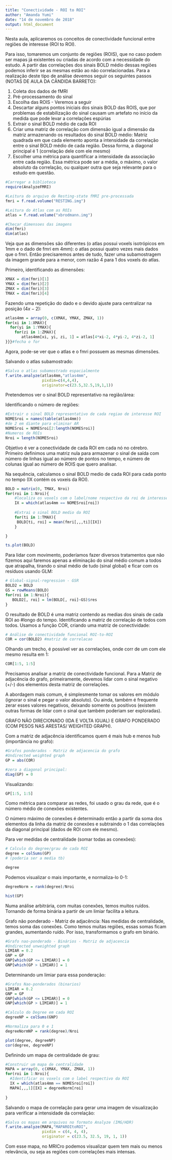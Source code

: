 ```yaml
---
title: "Conectividade - ROI to ROI"
author: "Amanda Yumi"
date: "14 de novembro de 2018"
output: html_document
---
```


Nesta aula, aplicaremos os conceitos de conectividade funcional entre regiões de interesse (ROI to ROI).

Para isso, tomaremos um conjunto de regiões (ROIS), que no caso podem ser mapas já existentes ou criadas de acordo com a necessidade do estudo. A partir das correlações dos sinais BOLD médio dessas regiões podemos inferir se as mesmas estão ao não correlacionadas. Para a realização deste tipo de análise devemos seguir os seguintes passos (NOTAS DE AULA DA CÂNDIDA BARRETO):

1. Coleta dos dados de fMRI
2. Pré-processamento do sinal
3.  Escolha das ROIS - Veremos a seguir
4. Descartar alguns pontos iniciais dos sinais BOLD das ROIS, que por problemas de estabilização do sinal causam um artefato no início da medida que pode levar a correlações espúrias 
5. Extrair o sinal BOLD médio de cada ROI
6. Criar uma matriz de correlação com dimensão igual a dimensão da matriz armazenando os resultados do sinal BOLD médio: Matriz quadrada em que cada elemento aponta a intensidade da correlação entre o sinal BOLD médio de cada região. Dessa forma, a diagonal principal é 1 (correlação dele com ele mesmo)
7. Escolher uma métrica para quantificar a intensidade da associação entre cada região. Essa métrica pode ser a média, o máximo, o valor absoluto da correlação, ou qualquer outra que seja relevante para o estudo em questão.



```r
#Carregar a biblioteca
require(AnalyzeFMRI)

#Leitura do arquivo de Resting-state fMRI pre-processada
fmri = f.read.volume("RESTING.img")

#Leitura do Atlas com as ROIs
atlas = f.read.volume("xbrodmann.img")

#Checar dimensoes das imagens
dim(fmri)
dim(atlas)
```

Veja que as dimensões são diferentes (o atlas possui voxels isotrópicos em 1mm e o dado de fmri em 4mm): o atlas possui quatro vezes mais dados que o fmri.
Então precisaremos antes de tudo, fazer uma subamostragem da imagem grande para a menor, com razão 4 para 1 dos voxels do atlas.

Primeiro, identificando as dimensões:

```r
XMAX = dim(fmri)[1]
YMAX = dim(fmri)[2]
ZMAX = dim(fmri)[3]
TMAX = dim(fmri)[4]

```

Fazendo uma repetição do dado e o devido ajuste para centralizar na posição $(4x-2)$:

```r
atlas4mm = array(0, c(XMAX, YMAX, ZMAX, 1))
for(xi in 1:XMAX){
  for(yi in 1:YMAX){
    for(zi in 1:ZMAX){
       atlas4mm[xi, yi, zi, 1] = atlas[4*xi-2, 4*yi-2, 4*zi-2, 1]        
}}}#fecha o for

```

Agora, pode-se ver que o atlas e o fmri possuem as mesmas dimensões.

Salvando o atlas subamostrado:

```r
#Salva o atlas subamostrado espacialmente
f.write.analyze(atlas4mm,"atlas4mm",
                pixdim=c(4,4,4),
                originator=c(23.5,32.5,19,1,1))
```


Pretendemos ver o sinal BOLD representativo na região/área:

Identificando o número de regiões:
```r
#Extrair o sinal BOLD representativo de cada regiao de interesse ROI
NOMESroi = names(table(atlas4mm))
#de 2 em diante para eliminar AR
NOMESroi = NOMESroi[2:length(NOMESroi)] 
#Numeros de ROIs
Nroi = length(NOMESroi)
```

Objetivo é ver a conectividade de cada ROI em cada nó no cérebro.
Primeiro definimos uma matriz nula para armazenar o sinal de saída com número de linhas igual ao número de pontos no tempo, e número de colunas igual ao número de ROIS que quero analisar.

Na sequência, calculamos o sinal BOLD medio de cada ROI para cada ponto no tempo (IX contém os voxeis da ROI).

```r
BOLD = matrix(0, TMAX, Nroi)
for(roi in 1:Nroi){
    #localiza os voxels com o label/nome respectivo da roi de interesse
    IX = which(atlas4mm == NOMESroi[roi])
    
    #Extrai o sinal BOLD medio da ROI
    for(ti in 1:TMAX){
     BOLD[ti, roi] = mean(fmri[,,,ti][IX])
    }

}

ts.plot(BOLD)
```

Para lidar com movimento, poderíamos fazer diversos tratamentos que não fizemos aqui faremos apenas a eliminação do sinal médio comum a todos que atrapalha, tirando o sinal médio de tudo (sinal global) e ficar com os resíduos usando GLM:

```r
# Global-signal-regression - GSR
BOLD2 = BOLD
GS = rowMeans(BOLD)
for(roi in 1:Nroi){
   BOLD2[, roi] = lm(BOLD[, roi]~GS)$res 
}
```

O resultado de BOLD é uma matriz contendo as medias dos sinais de cada ROI ao #longo do tempo.
Identificando a matriz de correlação de todos com todos. Usamos a função COR, criando uma matriz de conectividade:


```r
# Análise de conectividade funcional ROI-to-ROI
COR = cor(BOLD2) #matriz de correlacao
```

Olhando um trecho, é possível ver as correlações,
onde corr de um com ele mesmo resulta em 1:

```r
COR[1:5, 1:5]
```

Precisamos analisar a matriz de conectividade funcional.
Para a Matriz de adjacência do grafo, primeiramente, devemos lidar com o sinal negativo (+/-) dos elementos desta matriz de correlações.

A abordagem mais comum, é simplesmente tomar os valores em módulo (ignorar o sinal e pegar o valor absoluto).
Ou ainda, também é frequente zerar esses valores negativos, deixando somente os positivos (existem outras formas de lidar com o sinal que também poderiam ser exploradas).


GRAFO NÃO DIRECIONADO (IDA E VOLTA IGUAL) E GRAFO PONDERADO (COM PESOS NAS ARESTAS/ WEIGHTED GRAPH).

Com a matriz de adjacência identificamos quem é mais hub e menos hub (importância no grafo):


```r
#Grafos ponderados - Matriz de adjacencia do grafo
#Undirected weighted graph
GP = abs(COR)

#zera a diagonal principal:
diag(GP) = 0
```

Visualizando:

```r
GP[1:5, 1:5]
```

Como métrica para comparar as redes, foi usado o grau da rede, que é o número médio de conexões existentes.

O número máximo de conexões é determinado então a partir da soma dos elementos da linha da matriz de conexões e subtraindo o 1 das correlações da diagonal principal (dados de ROI com ele mesmo).

Para ver medidas de centralidade (somar todas as conexões):
```r
# Calculo do degree/grau de cada ROI
degree = colSums(GP)
# (poderia ser a media tb)

degree
```

Podemos visualizar o mais importante, e normaliza-lo 0-1:

```r
degreeNorm = rank(degree)/Nroi

hist(GP)
```

Numa análise arbitrária, com muitas conexões, temos muitos ruídos.
Tornando de forma binária a partir de um limiar facilita a leitura.

Grafo não ponderado - Matriz de adjacência:
Nas medidas de centralidade, temos soma das conexões. Como temos muitas regiões, essas somas ficam grandes, aumentando ruído. Por isso, transformamos o grafo em binário.

```r
#Grafo nao-ponderado - Binários - Matriz de adjacencia
#Undirected unweighted graph
LIMIAR = 0.2
GNP = GP
GNP[which(GP <= LIMIAR)] = 0
GNP[which(GP > LIMIAR)] = 1
```

Determinando um limiar para essa ponderação:

```r
#Grafos Nao-ponderados (binarios)
LIMIAR = 0.2
GNP = GP
GNP[which(GP <= LIMIAR)] = 0
GNP[which(GP > LIMIAR)] = 1

#Calculo do Degree em cada ROI
degreeNP = colSums(GNP)

#Normaliza para 0 e 1
degreeNormNP = rank(degree)/Nroi

plot(degree, degreeNP)
cor(degree, degreeNP)
```

Definindo um mapa de centralidade de grau:

```r
#Construir um mapa de centralidade
MAPA = array(0, c(XMAX, YMAX, ZMAX, 1))
for(roi in 1:Nroi){
  #Identificar os voxels com o label respectivo da ROI
  IX = which(atlas4mm == NOMESroi[roi])
  MAPA[,,,1][IX] = degreeNorm[roi]
  
}
```


Salvando o mapa de correlação para gerar uma imagem de visualização para verificar a intensidade da correlação:

```r
#Salva os mapas em arquivos no formato Analyze (IMG/HDR)
f.write.analyze(MAPA,"MAPAROItoROI",
                pixdim = c(4, 4, 4),
                originator = c(23.5, 32.5, 19, 1, 1))

```

Com esse mapa, no MRICro podemos visualizar quem tem mais ou menos relevância, ou seja as regiões com correlações mais intensas.
